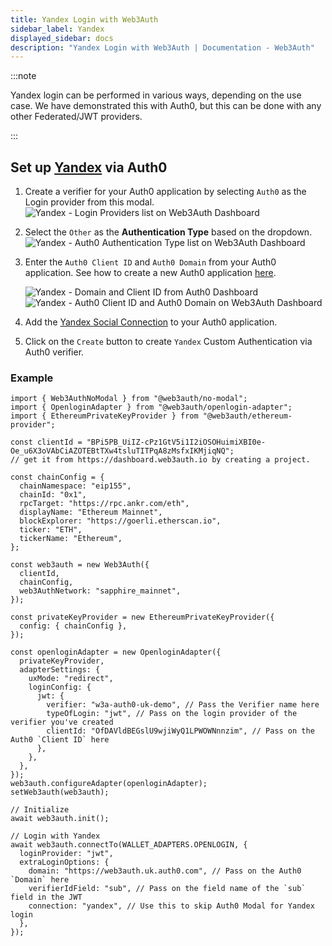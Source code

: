 ```yaml
---
title: Yandex Login with Web3Auth
sidebar_label: Yandex
displayed_sidebar: docs
description: "Yandex Login with Web3Auth | Documentation - Web3Auth"
---
```


:::note

Yandex login can be performed in various ways, depending on the use case. We have demonstrated this with Auth0, but this can be done with any other
Federated/JWT providers.

:::

## Set up [Yandex](https://marketplace.auth0.com/integrations/yandex-social-connection) via Auth0

1. Create a verifier for your Auth0 application by selecting `Auth0` as the Login provider from this modal.
   ![Yandex - Login Providers list on Web3Auth Dashboard](/images/dashboard/create-verifier-auth0.png)
2. Select the `Other` as the **Authentication Type** based on the dropdown.
   ![Yandex - Auth0 Authentication Type list on Web3Auth Dashboard](/images/dashboard/create-verifier-google.png)
3. Enter the `Auth0 Client ID` and `Auth0 Domain` from your Auth0 application. See how to create a new Auth0 application
   [here](https://auth0.com/docs/quickstart/webapp/).

   ![Yandex - Domain and Client ID from Auth0 Dashboard](/images/dashboard/create-verifier-auth0-filled-common.png)
   ![Yandex - Auth0 Client ID and Auth0 Domain on Web3Auth Dashboard](/images/dashboard/create-verifier-auth0-unfilled.png)

4. Add the [Yandex Social Connection](https://marketplace.auth0.com/integrations/yandex-social-connection) to your Auth0 application.
5. Click on the `Create` button to create `Yandex` Custom Authentication via Auth0 verifier.

### Example

```tsx
import { Web3AuthNoModal } from "@web3auth/no-modal";
import { OpenloginAdapter } from "@web3auth/openlogin-adapter";
import { EthereumPrivateKeyProvider } from "@web3auth/ethereum-provider";

const clientId = "BPi5PB_UiIZ-cPz1GtV5i1I2iOSOHuimiXBI0e-Oe_u6X3oVAbCiAZOTEBtTXw4tsluTITPqA8zMsfxIKMjiqNQ";
// get it from https://dashboard.web3auth.io by creating a project.

const chainConfig = {
  chainNamespace: "eip155",
  chainId: "0x1",
  rpcTarget: "https://rpc.ankr.com/eth",
  displayName: "Ethereum Mainnet",
  blockExplorer: "https://goerli.etherscan.io",
  ticker: "ETH",
  tickerName: "Ethereum",
};

const web3auth = new Web3Auth({
  clientId,
  chainConfig,
  web3AuthNetwork: "sapphire_mainnet",
});

const privateKeyProvider = new EthereumPrivateKeyProvider({
  config: { chainConfig },
});

const openloginAdapter = new OpenloginAdapter({
  privateKeyProvider,
  adapterSettings: {
    uxMode: "redirect",
    loginConfig: {
      jwt: {
        verifier: "w3a-auth0-uk-demo", // Pass the Verifier name here
        typeOfLogin: "jwt", // Pass on the login provider of the verifier you've created
        clientId: "OfDAVldBEGslU9wjiWyQ1LPWOWNnnzim", // Pass on the Auth0 `Client ID` here
      },
    },
  },
});
web3auth.configureAdapter(openloginAdapter);
setWeb3auth(web3auth);

// Initialize
await web3auth.init();

// Login with Yandex
await web3auth.connectTo(WALLET_ADAPTERS.OPENLOGIN, {
  loginProvider: "jwt",
  extraLoginOptions: {
    domain: "https://web3auth.uk.auth0.com", // Pass on the Auth0 `Domain` here
    verifierIdField: "sub", // Pass on the field name of the `sub` field in the JWT
    connection: "yandex", // Use this to skip Auth0 Modal for Yandex login
  },
});
```
